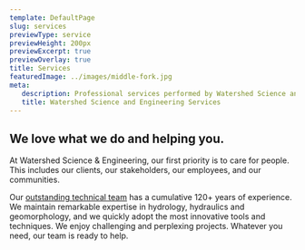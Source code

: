 ```yaml
---
template: DefaultPage
slug: services
previewType: service
previewHeight: 200px
previewExcerpt: true
previewOverlay: true
title: Services
featuredImage: ../images/middle-fork.jpg
meta:
   description: Professional services performed by Watershed Science and Engineering
   title: Watershed Science and Engineering Services
---
```


## We love what we do and helping you.

At Watershed Science & Engineering, our first priority is to care for people. This includes our clients, our stakeholders, our employees, and our communities.

Our [outstanding technical team](/team) has a cumulative 120+ years of experience. We maintain remarkable expertise in hydrology, hydraulics and geomorphology, and we quickly adopt the most innovative tools and techniques. We enjoy challenging and perplexing projects. Whatever you need, our team is ready to help.
